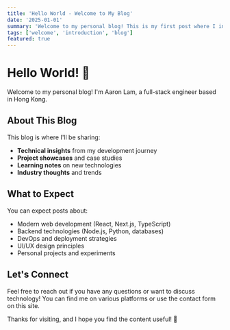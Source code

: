 ```yaml
---
title: 'Hello World - Welcome to My Blog'
date: '2025-01-01'
summary: 'Welcome to my personal blog! This is my first post where I introduce myself and share what you can expect from this blog.'
tags: ['welcome', 'introduction', 'blog']
featured: true
---
```


# Hello World! 👋

Welcome to my personal blog! I'm Aaron Lam, a full-stack engineer based in Hong Kong.

## About This Blog

This blog is where I'll be sharing:

- **Technical insights** from my development journey
- **Project showcases** and case studies  
- **Learning notes** on new technologies
- **Industry thoughts** and trends

## What to Expect

You can expect posts about:

- Modern web development (React, Next.js, TypeScript)
- Backend technologies (Node.js, Python, databases)
- DevOps and deployment strategies
- UI/UX design principles
- Personal projects and experiments

## Let's Connect

Feel free to reach out if you have any questions or want to discuss technology! You can find me on various platforms or use the contact form on this site.

Thanks for visiting, and I hope you find the content useful! 🚀
